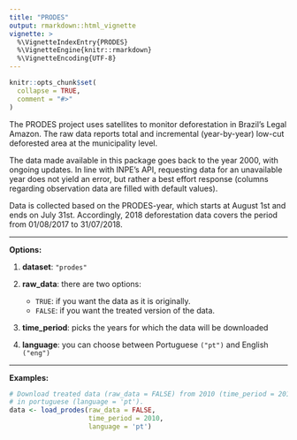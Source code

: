 ```yaml
---
title: "PRODES"
output: rmarkdown::html_vignette
vignette: >
  %\VignetteIndexEntry{PRODES}
  %\VignetteEngine{knitr::rmarkdown}
  %\VignetteEncoding{UTF-8}
---
```


```r
knitr::opts_chunk$set(
  collapse = TRUE,
  comment = "#>"
)
```

The PRODES project uses satellites to monitor deforestation in Brazil's Legal Amazon. The raw data reports total and incremental (year-by-year) low-cut deforested area at the municipality level.

The data made available in this package goes back to the year 2000, with ongoing updates. In line with INPE's API, requesting data for an unavailable year does not yield an error, but rather a best effort response (columns regarding observation data are filled with default values).

Data is collected based on the PRODES-year, which starts at August 1st and ends on July 31st. Accordingly, 2018 deforestation data covers the period from 01/08/2017 to 31/07/2018. 

***
**Options:**

  1. **dataset**: `"prodes"`

  2. **raw_data**: there are two options:
      * `TRUE`: if you want the data as it is originally.
      * `FALSE`: if you want the treated version of the data. 
  
  3. **time_period**: picks the years for which the data will be downloaded

  4. **language**: you can choose between Portuguese `("pt")` and English `("eng")`
  
***

**Examples:**

```r
# Download treated data (raw_data = FALSE) from 2010 (time_period = 2010) 
# in portuguese (language = 'pt').
data <- load_prodes(raw_data = FALSE,
                    time_period = 2010,
                    language = 'pt')  
```


